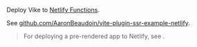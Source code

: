 
Deploy Vike to [Netlify Functions](https://www.netlify.com/products/functions/).

See [github.com/AaronBeaudoin/vite-plugin-ssr-example-netlify](https://github.com/AaronBeaudoin/vite-plugin-ssr-example-netlify).

> For deploying a pre-rendered app to Netlify, see <Link href="/netlify" />.
